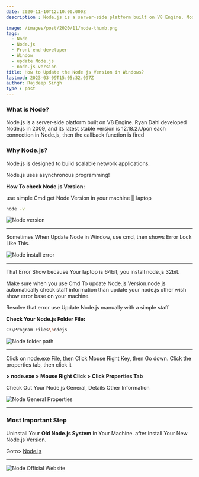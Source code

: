```yaml
---
date: 2020-11-10T12:10:00.000Z
description : Node.js is a server-side platform built on V8 Engine. Node.js was developed by Ryan Dahl in 2009 and its latest stable version is v 12.18.2.

image: /images/post/2020/11/node-thumb.png
tags:
  - Node
  - Node.js
  - Front-end-developer
  - Window
  - update Node.js
  - node.js version
title: How to Update the Node js Version in Windows?
lastmod: 2023-03-09T15:05:32.097Z
author: Rajdeep Singh
type : post
---
```



### What is Node?

Node.js is a server-side platform built on V8 Engine. Ryan Dahl developed
Node.js in 2009, and its latest stable version is 12.18.2.Upon each connection
in Node.js, then the callback function is fired

### Why Node.js?

Node.js is designed to build scalable network applications.

<Alert>
Node.js uses asynchronous programming!
</Alert>

**How To check Node.js Version:**

use simple Cmd get Node Version in your machine || laptop

```bash
node -v
```

![Node version](/images/post/2020/11/node-v.png "Node version")

---

Sometimes When Update Node in Window, use cmd, then shows Error Lock Like This.

![Node install error](/images/post/2020/11/node-install.png "Node install error")

---

That Error Show because Your laptop is 64bit, you install node.js 32bit.

Make sure when you use Cmd To update Node.js Version.node.js automatically check staff information than update your node.js other wish show error base on your machine.

Resolve that error use Update Node.js manually with a simple staff

**Check Your Node.js Folder File:**

```bash
C:\Program Files\nodejs
```

![Node folder path](/images/post/2020/11/node-path-1.png "Node Folder path")

---

Click on node.exe File, then Click Mouse Right Key, then Go down. Click the properties tab, then click it

**> node.exe > Mouse Right Click > Click Properties Tab**

Check Out Your Node.js General, Details Other Information

![Node General Properties](/images/post/2020/11/node.png "Node General Properties")

---

### Most Important Step

Uninstall Your **Old Node.js System** In Your Machine. after Install Your New
Node.js Version.

Goto> [Node.js](https://nodejs.org/en/)

---

![Node Official Website](/images/post/2020/11/node-official-website.png "Node Official Website")
